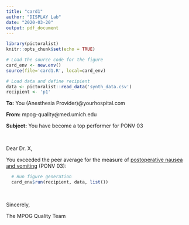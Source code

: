 ```yaml
---
title: "card1"
author: "DISPLAY Lab"
date: "2020-03-20"
output: pdf_document
---
```


```r
library(pictoralist)
knitr::opts_chunk$set(echo = TRUE)

# Load the source code for the figure
card_env <- new.env()
source(file='card1.R', local=card_env)

# Load data and define recipient
data <- pictoralist::read_data('synth_data.csv')
recipient <- 'p1'
```

**To:** You (Anesthesia Provider)@yourhospital.com

**From:** mpog-quality@med.umich.edu

**Subject:** You have become a top performer for PONV 03

\  
\  

Dear Dr. X,

You exceeded the peer average for the measure of [postoperative nausea and vomiting](https://mpog.org/files/quality/measures/ponv-03_spec.pdf) (PONV 03):

```r
  # Run figure generation
  card_env$run(recipient, data, list())
```

\  

Sincerely,

The MPOG Quality Team



